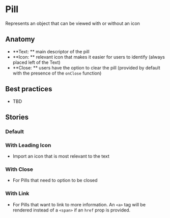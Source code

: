 
# Pill
Represents an object that can be viewed with or without an icon

<Preview>
  <Story id="design-system-pill--default" />
</Preview>

<ArgsTable of={Pill} />

## Anatomy

- **Text: ** main descriptor of the pill
- **Icon: ** relevant icon that makes it easier for users to identify (always placed left of the Text)
- **Close: ** users have the option to clear the pill (provided by default with the presence of the `onClose` function)

## Best practices 

- TBD

## Stories

### Default

<Preview>
  <Story id="design-system-pill--default" />
</Preview>

### With Leading Icon
- Import an icon that is most relevant to the text

<Preview>
  <Story id="design-system-pill--with-leading-icon" />
</Preview>

### With Close
- For Pills that need to option to be closed 

<Preview>
  <Story id="design-system-pill--with-close" />
</Preview>

### With Link
- For Pills that want to link to more information. An `<a>` tag will be rendered instead of a `<span>` if an `href` prop is provided. 

<Preview>
  <Story id="design-system-pill--with-link" />
</Preview>
